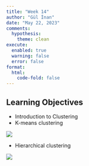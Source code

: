 ```yaml
---
title: "Week 14"
author: "Gül İnan"
date: "May 22, 2023"
comments:
  hypothesis: 
    theme: clean
execute: 
  enabled: true
  warning: false
  error: false
format: 
  html:
    code-fold: false
---
```


## Learning Objectives 

-  Introduction to Clustering
-  K-means clustering


![](/images/sil.png)

-  Hierarchical clustering

![](/images/hc.png)